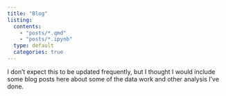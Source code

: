 ```yaml
---
title: "Blog"
listing: 
  contents: 
    - "posts/*.qmd"
    - "posts/*.ipynb"
  type: default
  categories: true
---
```


I don't expect this to be updated frequently, but I thought I would include some blog posts here about some of the data work and other analysis I've done.
